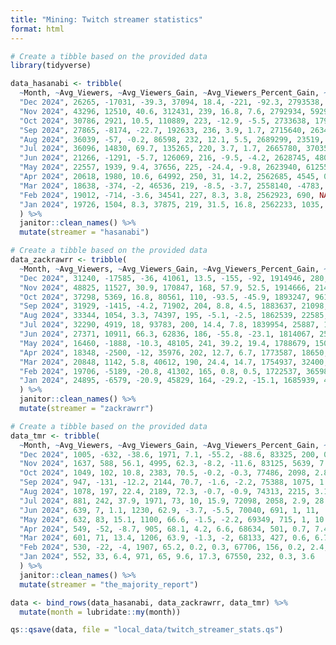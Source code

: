 ```yaml
---
title: "Mining: Twitch streamer statistics"
format: html
---
```



```r
# Create a tibble based on the provided data
library(tidyverse)

data_hasanabi <- tribble(
  ~Month, ~Avg_Viewers, ~Avg_Viewers_Gain, ~Avg_Viewers_Percent_Gain, ~Peak_Viewers, ~Hours_Streamed, ~Hours_Streamed_Gain, ~Hours_Streamed_Percent_Gain, ~Followers, ~Followers_Gain, ~Followers_Percent_Gain, ~Followers_Per_Hour,
  "Dec 2024", 26265, -17031, -39.3, 37094, 18.4, -221, -92.3, 2793538, 604, NA, 32.8,
  "Nov 2024", 43296, 12510, 40.6, 312431, 239, 16.8, 7.6, 2792934, 59296, 2.2, 248,
  "Oct 2024", 30786, 2921, 10.5, 110889, 223, -12.9, -5.5, 2733638, 17998, 0.7, 80.9,
  "Sep 2024", 27865, -8174, -22.7, 192633, 236, 3.9, 1.7, 2715640, 26341, 1, 112,
  "Aug 2024", 36039, -57, -0.2, 86598, 232, 12.1, 5.5, 2689299, 23519, 0.9, 102,
  "Jul 2024", 36096, 14830, 69.7, 135265, 220, 3.7, 1.7, 2665780, 37035, 1.4, 169,
  "Jun 2024", 21266, -1291, -5.7, 126069, 216, -9.5, -4.2, 2628745, 4805, 0.2, 22.3,
  "May 2024", 22557, 1939, 9.4, 37656, 225, -24.4, -9.8, 2623940, 61255, 2.4, 272,
  "Apr 2024", 20618, 1980, 10.6, 64992, 250, 31, 14.2, 2562685, 4545, 0.2, 18.2,
  "Mar 2024", 18638, -374, -2, 46536, 219, -8.5, -3.7, 2558140, -4783, -0.2, -21.9,
  "Feb 2024", 19012, -714, -3.6, 34541, 227, 8.3, 3.8, 2562923, 690, NA, 3,
  "Jan 2024", 19726, 1504, 8.3, 37875, 219, 31.5, 16.8, 2562233, 1035, NA, 4.7
  ) %>% 
  janitor::clean_names() %>% 
  mutate(streamer = "hasanabi")
```

```r
# Create a tibble based on the provided data
data_zackrawrr <- tribble(
  ~Month, ~Avg_Viewers, ~Avg_Viewers_Gain, ~Avg_Viewers_Percent_Gain, ~Peak_Viewers, ~Hours_Streamed, ~Hours_Streamed_Gain, ~Hours_Streamed_Percent_Gain, ~Followers, ~Followers_Gain, ~Followers_Percent_Gain, ~Followers_Per_Hour,
  "Dec 2024", 31240, -17585, -36, 41061, 13.5, -155, -92, 1914946, 280, NA, 20.8,
  "Nov 2024", 48825, 11527, 30.9, 170847, 168, 57.9, 52.5, 1914666, 21419, 1.1, 127,
  "Oct 2024", 37298, 5369, 16.8, 80561, 110, -93.5, -45.9, 1893247, 9610, 0.5, 87.2,
  "Sep 2024", 31929, -1415, -4.2, 71902, 204, 8.8, 4.5, 1883637, 21098, 1.1, 104,
  "Aug 2024", 33344, 1054, 3.3, 74397, 195, -5.1, -2.5, 1862539, 22585, 1.2, 116,
  "Jul 2024", 32290, 4919, 18, 93783, 200, 14.4, 7.8, 1839954, 25887, 1.4, 130,
  "Jun 2024", 27371, 10911, 66.3, 62836, 186, -55.8, -23.1, 1814067, 25388, 1.4, 137,
  "May 2024", 16460, -1888, -10.3, 48105, 241, 39.2, 19.4, 1788679, 15092, 0.9, 62.5,
  "Apr 2024", 18348, -2500, -12, 35976, 202, 12.7, 6.7, 1773587, 18650, 1.1, 92.3,
  "Mar 2024", 20848, 1142, 5.8, 40612, 190, 24.4, 14.7, 1754937, 32400, 1.9, 171,
  "Feb 2024", 19706, -5189, -20.8, 41302, 165, 0.8, 0.5, 1722537, 36598, 2.2, 222,
  "Jan 2024", 24895, -6579, -20.9, 45829, 164, -29.2, -15.1, 1685939, 42503, 2.6, 259
  ) %>% 
  janitor::clean_names() %>% 
  mutate(streamer = "zackrawrr")

```


```r
# Create a tibble based on the provided data
data_tmr <- tribble(
  ~Month, ~Avg_Viewers, ~Avg_Viewers_Gain, ~Avg_Viewers_Percent_Gain, ~Peak_Viewers, ~Hours_Streamed, ~Hours_Streamed_Gain, ~Hours_Streamed_Percent_Gain, ~Followers, ~Followers_Gain, ~Followers_Percent_Gain, ~Followers_Per_Hour,
  "Dec 2024", 1005, -632, -38.6, 1971, 7.1, -55.2, -88.6, 83325, 200, 0.2, 28.1,
  "Nov 2024", 1637, 588, 56.1, 4995, 62.3, -8.2, -11.6, 83125, 5639, 7.3, 90.5,
  "Oct 2024", 1049, 102, 10.8, 2383, 70.5, -0.2, -0.3, 77486, 2098, 2.8, 29.8,
  "Sep 2024", 947, -131, -12.2, 2144, 70.7, -1.6, -2.2, 75388, 1075, 1.4, 15.2,
  "Aug 2024", 1078, 197, 22.4, 2189, 72.3, -0.7, -0.9, 74313, 2215, 3.1, 30.6,
  "Jul 2024", 881, 242, 37.9, 1971, 73, 10, 15.9, 72098, 2058, 2.9, 28.2,
  "Jun 2024", 639, 7, 1.1, 1230, 62.9, -3.7, -5.5, 70040, 691, 1, 11,
  "May 2024", 632, 83, 15.1, 1100, 66.6, -1.5, -2.2, 69349, 715, 1, 10.7,
  "Apr 2024", 549, -52, -8.7, 905, 68.1, 4.2, 6.6, 68634, 501, 0.7, 7.4,
  "Mar 2024", 601, 71, 13.4, 1206, 63.9, -1.3, -2, 68133, 427, 0.6, 6.7,
  "Feb 2024", 530, -22, -4, 1907, 65.2, 0.2, 0.3, 67706, 156, 0.2, 2.4,
  "Jan 2024", 552, 33, 6.4, 971, 65, 9.6, 17.3, 67550, 232, 0.3, 3.6
  ) %>% 
  janitor::clean_names() %>% 
  mutate(streamer = "the_majority_report")
```



```r
data <- bind_rows(data_hasanabi, data_zackrawrr, data_tmr) %>%
  mutate(month = lubridate::my(month))
```

```r
qs::qsave(data, file = "local_data/twitch_streamer_stats.qs")
```

